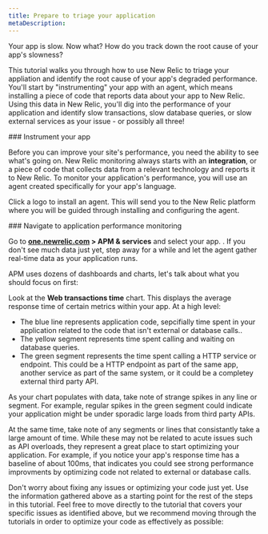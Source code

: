 ```yaml
---
title: Prepare to triage your application
metaDescription: 
---
```


Your app is slow. Now what? How do you track down the root cause of your app's slowness?

This tutorial walks you through how to use New Relic to triage your appliation and identify the root cause of your app's degraded performance. You'll start by "instrumenting" your app with an agent, which means installing a piece of code that reports data about your app to New Relic. Using this data in New Relic, you'll dig into the performance of your application and identify slow transactions, slow database queries, or slow external services as your issue - or possibly all three!

<Steps>
<Step>
### Instrument your app

Before you can improve your site's performance, you need the ability to see what's going on. New Relic monitoring always starts with an **integration**, or a piece of code that collects data from a relevant technology and reports it to New Relic. To monitor your application's performance, you will use an agent created specifically for your app's language.

Click a logo to install an agent. This will send you to the New Relic platform where you will be guided through installing and configuring the agent.

<TechTileGrid>
  
  <TechTile
    name="Go agent"
    icon="logo-go"
    to="https://one.newrelic.com/nr1-core?state=985d4005-ba90-a8c7-1da1-2af34539b03b"
  />

  <TechTile
    name="Java agent"
    icon="logo-java"
    to="https://one.newrelic.com/nr1-core?state=80d18bcb-4919-1fcb-2b77-9406838eb916"
  />

  <TechTile
    name=".NET agent"
    icon="logo-dotnet"
    to="https://one.newrelic.com/nr1-core?state=30e93090-6dfa-6b70-8e75-472f54414355"
  />

  <TechTile
    name="Node.js agent"
    icon="logo-nodejs"
    to="https://one.newrelic.com/marketplace/install-data-source?state=be2e62fa-cc3b-c428-27c4-8d662c9e80a1"
  />

  <TechTile
    name="PHP agent"
    icon="logo-php"
    to="https://one.newrelic.com/nr1-core?state=aa633b41-72d4-009c-3abf-55dcf64894fe"
  />

  <TechTile
    name="Python agent"
    icon="logo-python"
    to="https://one.newrelic.com/nr1-core?state=20fda75b-58fb-a92a-f9e1-7b052035c6e8"
  />

  <TechTile
    name="Ruby agent"
    icon="logo-ruby"
    to="https://one.newrelic.com/nr1-core?state=d69143ab-605c-579b-25bf-cc6e5fee5b80"
  />

</TechTileGrid>

</Step>

<Step>
### Navigate to application performance monitoring

Go to **[one.newrelic.com](https://one.newrelic.com/all-capabilities) > APM & services** and select your app. . If you don't see much data just yet, step away for a while and let the agent gather real-time data as your application runs.
</Step>

<Step>
APM uses dozens of dashboards and charts, let's talk about what you should focus on first:

Look at the **Web transactions time** chart. This displays the average response time of certain metrics within your app. At a high level:
  * The blue line represents application code, sepcifially time spent in your application related to the code that isn't external or database calls..
  * The yellow segment represents time spent calling and waiting on database queries.
  * The green segment represents the time spent calling a HTTP service or endpoint. This could be a HTTP endpoint as part of the same app, another service as part of the same system, or it could be a completey external third party API. 

</Step>
<Step>
As your chart populates with data, take note of strange spikes in any line or segment. For example, regular spikes in the green segment could indicate your application might be under sporadic large loads from third party APIs. 

At the same time, take note of any segments or lines that consistantly take a large amount of time. While these may not be related to acute issues such as API overloads, they represent a great place to start optimizing your application. For example, if you notice your app's response time has a baseline of about 100ms, that indicates you could see strong performance improvments by optimizing code not related to external or database calls.
</Step>
</Steps>

Don't worry about fixing any issues or optimizing your code just yet. Use the information gathered above as a starting point for the rest of the steps in this tutorial. Feel free to move directly to the tutorial that covers your specific issues as identified above, but we recommend moving through the tutorials in order to optimize your code as effectively as possible:



